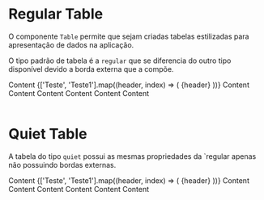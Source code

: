 

<Meta title='Data Display/Table' />

# Regular Table

O componente `Table` permite que sejam criadas tabelas estilizadas para apresentação de dados na aplicação.

O tipo padrão de tabela é a `regular` que se diferencia do outro tipo disponível devido a borda externa que a compõe.

<Canvas>
  <Story
    name='Regular'
    parameters={{
      design: {
        type: 'figma',
        url: 'https://www.figma.com/file/O3bKxIcsj2rc1FNIRclJyT/Saturn-System?node-id=484%3A8489'
      }
    }}
  >
    <ThemeProvider>
      <Table type='regular'>
        <TableContent as='thead'>
          <TableData>
            <Checkbox />
            <Typography fontWeight={1} fontSize={3} lineHeight={3}>
              Content
            </Typography>
          </TableData>
          {['Teste', 'Teste1'].map((header, index) => (
            <TableData key={index}>
              <Typography fontWeight={1} fontSize={3} lineHeight={3}>
                {header}
              </Typography>
            </TableData>
          ))}
        </TableContent>
        <TableContent>
          <TableRow>
            <TableData as='td'>
              <Checkbox />
              <Typography color='gray.800'>Content</Typography>
            </TableData>
            <TableData>
              <Typography color='gray.800'>Content</Typography>
            </TableData>
            <TableData>
              <Typography color='gray.800'>Content</Typography>
            </TableData>
          </TableRow>
          <TableRow>
            <TableData as='td'>
              <Typography color='gray.800'>Content</Typography>
            </TableData>
            <TableData as='td'>
              <Typography color='gray.800'>Content</Typography>
            </TableData>
            <TableData as='td'>
              <Tag color='primary'>Content</Tag>
            </TableData>
          </TableRow>
        </TableContent>
      </Table>
    </ThemeProvider>
  </Story>
</Canvas>

# Quiet Table

A tabela do tipo `quiet` possui as mesmas propriedades da `regular apenas não possuindo bordas externas.

<Canvas>
  <Story
    name='Quiet'
    parameters={{
      design: {
        type: 'figma',
        url: 'https://www.figma.com/file/O3bKxIcsj2rc1FNIRclJyT/Saturn-System?node-id=484%3A8489'
      }
    }}
  >
    <ThemeProvider>
      <Table type='quiet'>
        <TableContent as='thead'>
          <TableData>
            <Checkbox />
            <Typography fontWeight={1} fontSize={3} lineHeight={3}>
              Content
            </Typography>
          </TableData>
          {['Teste', 'Teste1'].map((header, index) => (
            <TableData key={index}>
              <Typography fontWeight={1} fontSize={3} lineHeight={3}>
                {header}
              </Typography>
            </TableData>
          ))}
        </TableContent>
        <TableContent>
          <TableRow>
            <TableData as='td'>
              <Checkbox />
              <Typography color='gray.800'>Content</Typography>
            </TableData>
            <TableData>
              <Typography color='gray.800'>Content</Typography>
            </TableData>
            <TableData>
              <Typography color='gray.800'>Content</Typography>
            </TableData>
          </TableRow>
          <TableRow>
            <TableData as='td'>
              <Typography color='gray.800'>Content</Typography>
            </TableData>
            <TableData as='td'>
              <Typography color='gray.800'>Content</Typography>
            </TableData>
            <TableData as='td'>
              <Tag color='primary'>Content</Tag>
            </TableData>
          </TableRow>
        </TableContent>
      </Table>
    </ThemeProvider>
  </Story>
</Canvas>

<ArgsTable of={Table} />
